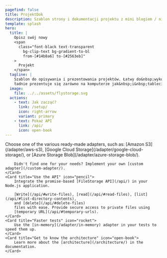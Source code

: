 ```yaml
---
pagefind: false
title: ProjektDok
description: Szablon strony i dokumentacji projektu z mini blogiem / niusami.
template: splash
hero:
  title: |
    Opisz swój nowy
    <span
      class="font-black text-transparent
        bg-clip-text bg-gradient-to-bl
        from-[#14b8a6] to-[#2563eb]"
    >
      Projekt
    </span>
  tagline: |
    Szablon do opisywania i prezentowania projektów. Łatwy do&nbsp;wykorzystania,
    ładnie prezentuje się zarówno na komputerze jak&nbsp;i&nbsp;tablecie czy telefonie.<br/><br/>Wykorzystuje Node.js, napisany w TypeScript.
  image:
    file: ../../assets/flystorage.svg
  actions:
    - text: Jak zacząć?
      link: /setup/
      icon: right-arrow
      variant: primary
    - text: Pokaż API
      link: /api/
      icon: open-book
---
```



<CardGrid stagger>
    <Card title="Pick an Adapter" icon="magnifier">
        Choose one of the various ready-made adapters, such as:
        [Amazon S3](/adapter/aws-s3), [Google Cloud Storage](/adapter/google-cloud-storage/),
        or [Azure Storage Blob](/adapter/azure-storage-blob/).

        Didn't find one for your needs? Implement your own [custom adapter](/custom-adapter/).
    </Card>
    <Card title="Use the API" icon="pencil">
        Integrate the promise-based [FileStorage API](/api/) in your Node.js application.

        [Write](/api/#write-files), [read](/api/#read-files), [list](/api/#list-directory-contents),
        and [delete](/api/#delete-files)
        files with ease. Provide secure access to private files using
        [temporary URL](/api/#temporary-urls).
    </Card>
    <Card title="Faster tests" icon="rocket">
        Use the [in-memory](/adapter/in-memory) adapter in your tests to speed them up.
    </Card>
    <Card title="Get to know the architecture" icon="open-book">
        Learn more about the [architecture](/architecture/) in the documentation.
    </Card>
</CardGrid>
